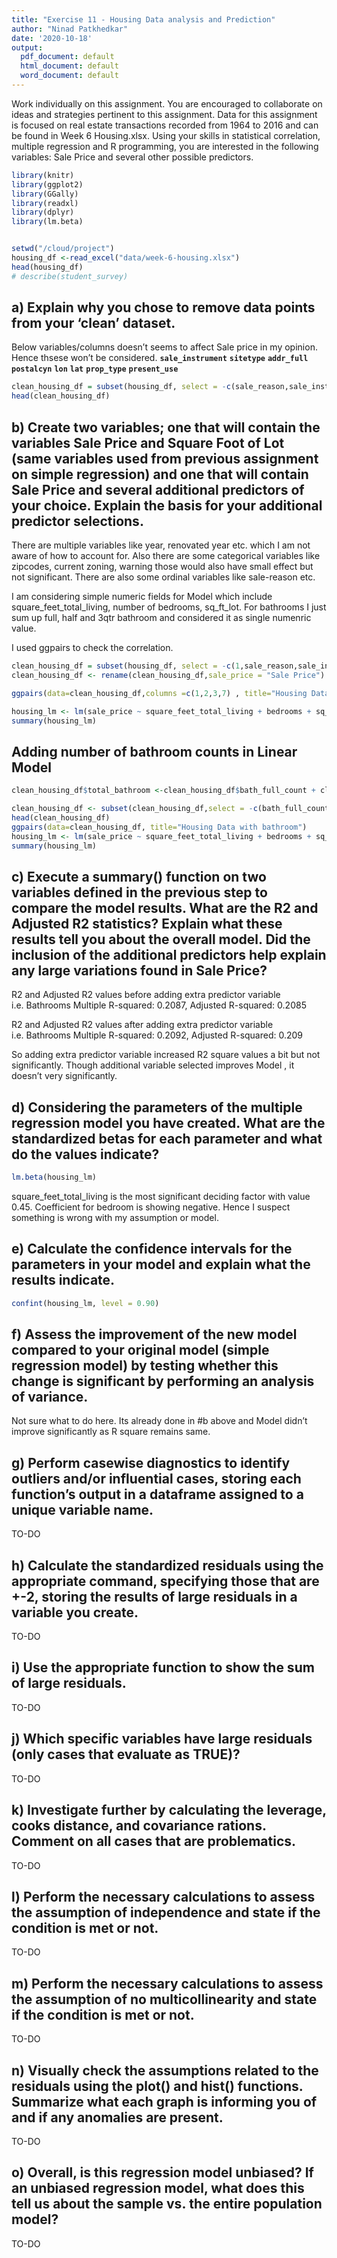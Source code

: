 ```yaml
---
title: "Exercise 11 - Housing Data analysis and Prediction"
author: "Ninad Patkhedkar"
date: '2020-10-18'
output:
  pdf_document: default
  html_document: default
  word_document: default
---
```


Work individually on this assignment. You are encouraged to collaborate on ideas and strategies pertinent to this assignment. Data for this assignment is focused on real estate transactions recorded from 1964 to 2016 and can be found in Week 6 Housing.xlsx. Using your skills in statistical correlation, multiple regression and R programming, you are interested in the following variables: Sale Price and several other possible predictors.

```r
library(knitr)
library(ggplot2)
library(GGally)
library(readxl)
library(dplyr)
library(lm.beta)


setwd("/cloud/project")
housing_df <-read_excel("data/week-6-housing.xlsx")
head(housing_df)
# describe(student_survey)
```
## a) Explain why you chose to remove data points from your ‘clean’ dataset.
Below variables/columns doesn't seems to affect Sale price in my opinion. Hence thsese won't be considered.
**`sale_instrument`**
**`sitetype`**
**`addr_full`**
**`postalcyn`**
**`lon`**
**`lat`**
**`prop_type`**
**`present_use`**

```r
clean_housing_df = subset(housing_df, select = -c(sale_reason,sale_instrument,sitetype,addr_full,postalctyn,lon,lat,prop_type,present_use) )
head(clean_housing_df)

```
## b) Create two variables; one that will contain the variables Sale Price and Square Foot of Lot (same variables used from previous assignment on simple regression) and one that will contain Sale Price and several additional predictors of your choice. Explain the basis for your additional predictor selections.

There are multiple variables like year, renovated year etc. which I am not aware of how to account for. Also there are some categorical variables like zipcodes, current zoning, warning those would also have small effect but not significant. There are also some ordinal variables like sale-reason etc.

I am considering simple numeric fields for Model which include square_feet_total_living, number of bedrooms, sq_ft_lot. For bathrooms I just sum up full, half and 3qtr bathroom and considered it as single numenric value. 

I used ggpairs to check the correlation.

```r
clean_housing_df = subset(housing_df, select = -c(1,sale_reason,sale_instrument,sale_warning,zip5,ctyname,sitetype,addr_full,postalctyn,lon,lat,building_grade,year_built,year_renovated,current_zoning,prop_type,present_use) )
clean_housing_df <- rename(clean_housing_df,sale_price = "Sale Price")

ggpairs(data=clean_housing_df,columns =c(1,2,3,7) , title="Housing Data")

housing_lm <- lm(sale_price ~ square_feet_total_living + bedrooms + sq_ft_lot,data=clean_housing_df)
summary(housing_lm)
```

## Adding number of bathroom counts in Linear Model

```r
clean_housing_df$total_bathroom <-clean_housing_df$bath_full_count + clean_housing_df$bath_half_count + clean_housing_df$bath_3qtr_count

clean_housing_df <- subset(clean_housing_df,select = -c(bath_full_count,bath_half_count,bath_3qtr_count))
head(clean_housing_df)
ggpairs(data=clean_housing_df, title="Housing Data with bathroom")
housing_lm <- lm(sale_price ~ square_feet_total_living + bedrooms + sq_ft_lot + total_bathroom ,data=clean_housing_df)
summary(housing_lm)
```


## c) Execute a summary() function on two variables defined in the previous step to compare the model results. What are the R2 and Adjusted R2 statistics? Explain what these results tell you about the overall model. Did the inclusion of the additional predictors help explain any large variations found in Sale Price?

R2 and Adjusted R2 values before adding extra predictor variable i.e. Bathrooms
Multiple R-squared:  0.2087,	Adjusted R-squared:  0.2085 

R2 and Adjusted R2 values after adding extra predictor variable i.e. Bathrooms
Multiple R-squared:  0.2092,	Adjusted R-squared:  0.209 

So adding extra predictor variable increased R2 square values a bit but not significantly. Though additional variable selected improves Model , it doesn't very significantly.

## d) Considering the parameters of the multiple regression model you have created. What are the standardized betas for each parameter and what do the values indicate?

```r
lm.beta(housing_lm)
```
square_feet_total_living is the most significant deciding factor with value 0.45. Coefficient for bedroom is showing negative. Hence I suspect something is wrong with my assumption or model.

## e) Calculate the confidence intervals for the parameters in your model and explain what the results indicate.

```r
confint(housing_lm, level = 0.90)
```

## f) Assess the improvement of the new model compared to your original model (simple regression model) by testing whether this change is significant by performing an analysis of variance.

Not sure what to do here. Its already done in #b above and Model didn't improve significantly as R square remains same.
    
## g) Perform casewise diagnostics to identify outliers and/or influential cases, storing each function's output in a dataframe assigned to a unique variable name.

TO-DO

## h) Calculate the standardized residuals using the appropriate command, specifying those that are +-2, storing the results of large residuals in a variable you create.

TO-DO

## i) Use the appropriate function to show the sum of large residuals.

TO-DO

## j) Which specific variables have large residuals (only cases that evaluate as TRUE)?

TO-DO

## k) Investigate further by calculating the leverage, cooks distance, and covariance rations. Comment on all cases that are problematics.

TO-DO

## l) Perform the necessary calculations to assess the assumption of independence and state if the condition is met or not.

TO-DO

## m) Perform the necessary calculations to assess the assumption of no multicollinearity and state if the condition is met or not.

TO-DO

## n) Visually check the assumptions related to the residuals using the plot() and hist() functions. Summarize what each graph is informing you of and if any anomalies are present.

TO-DO

## o) Overall, is this regression model unbiased? If an unbiased regression model, what does this tell us about the sample vs. the entire population model?

TO-DO
    


